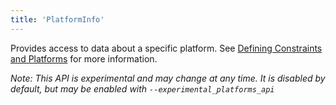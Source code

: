 ```yaml
---
title: 'PlatformInfo'
---
```




Provides access to data about a specific platform. See [Defining Constraints and Platforms](/docs/platforms#constraints-platforms) for more information.

_Note: This API is experimental and may change at any time. It is disabled by default, but may be enabled with `--experimental_platforms_api`_
